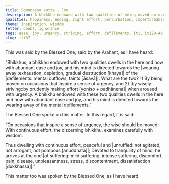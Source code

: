 ```yaml
---
title: Somanassa sutta - Joy
description: A bhikkhu endowed with two qualities of being moved on occasions that inspire a sense of urgency and by wisely striving when aroused with urgency, dwells in the here and now with abundant ease and joy, and his mind is directed towards the wearing away of the mental defilements.
qualities: happiness, ending, right effort, perturbation, imperturbable, tranquility, continuous effort, examination
theme: inspiration, wisdom
fetter: doubt, ignorance
tags: ease, joy, urgency, striving, effort, defilements, iti, iti28-49
slug: iti37
---
```


This was said by the Blessed One, said by the Arahant, as I have heard:

“Bhikkhus, a bhikkhu endowed with two qualities dwells in the here and now with abundant ease and joy, and his mind is directed towards the |wearing away::exhaustion, depletion, gradual destruction [khaya]| of the |defilements::mental outflows, taints [āsavā]|. What are the two? 1) By being moved on occasions that inspire a sense of urgency, and 2) |by wisely striving::by prudently making effort [yoniso + padhānena]| when aroused with urgency. A bhikkhu endowed with these two qualities dwells in the here and now with abundant ease and joy, and his mind is directed towards the wearing away of the mental defilements.”

The Blessed One spoke on this matter. In this regard, it is said:

“On occasions that inspire a sense of urgency,
the wise should be moved;
With continuous effort, the discerning bhikkhu,
examines carefully with wisdom.

Thus dwelling with continuous effort,
peaceful and |unruffled::not agitated, not arrogant, not pompous [anuddhata]|;
Devoted to tranquility of mind,
he arrives at the end |of suffering::mild suffering, intense suffering, discomfort, pain, disease, unpleasantness, stress, discontentment, dissatisfaction [dukkhassa]|.”

This matter too was spoken by the Blessed One, as I have heard.